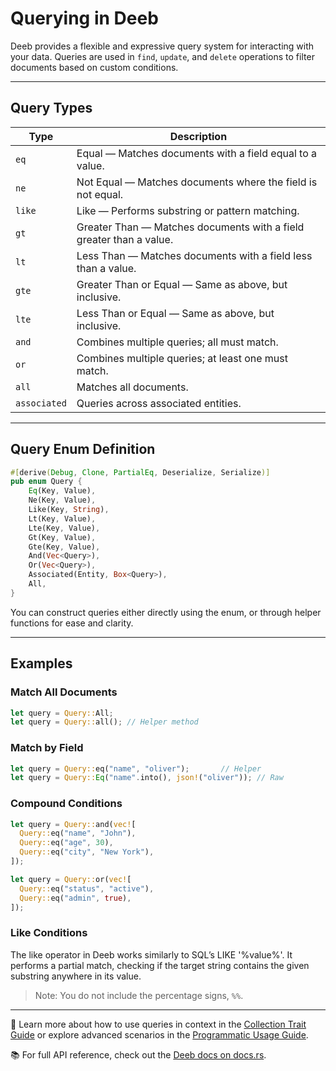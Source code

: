 # Querying in Deeb

Deeb provides a flexible and expressive query system for interacting with your data. Queries are used in `find`, `update`, and `delete` operations to filter documents based on custom conditions.

---

## Query Types

| Type       | Description                                                |
|------------|------------------------------------------------------------|
| `eq`       | Equal — Matches documents with a field equal to a value.   |
| `ne`       | Not Equal — Matches documents where the field is not equal.|
| `like`     | Like — Performs substring or pattern matching.             |
| `gt`       | Greater Than — Matches documents with a field greater than a value. |
| `lt`       | Less Than — Matches documents with a field less than a value.   |
| `gte`      | Greater Than or Equal — Same as above, but inclusive.     |
| `lte`      | Less Than or Equal — Same as above, but inclusive.        |
| `and`      | Combines multiple queries; all must match.                 |
| `or`       | Combines multiple queries; at least one must match.        |
| `all`      | Matches all documents.                                     |
| `associated` | Queries across associated entities.                      |

---

## Query Enum Definition

```rust
#[derive(Debug, Clone, PartialEq, Deserialize, Serialize)]
pub enum Query {
    Eq(Key, Value),
    Ne(Key, Value),
    Like(Key, String),
    Lt(Key, Value),
    Lte(Key, Value),
    Gt(Key, Value),
    Gte(Key, Value),
    And(Vec<Query>),
    Or(Vec<Query>),
    Associated(Entity, Box<Query>),
    All,
}
```

You can construct queries either directly using the enum, or through helper functions for ease and clarity.

---

## Examples

### Match All Documents
```rust
let query = Query::All;
let query = Query::all(); // Helper method
```

### Match by Field
```rust
let query = Query::eq("name", "oliver");       // Helper
let query = Query::Eq("name".into(), json!("oliver")); // Raw
```

### Compound Conditions
```rust
let query = Query::and(vec![
  Query::eq("name", "John"),
  Query::eq("age", 30),
  Query::eq("city", "New York"),
]);

let query = Query::or(vec![
  Query::eq("status", "active"),
  Query::eq("admin", true),
]);
```

### Like Conditions

The like operator in Deeb works similarly to SQL’s LIKE '%value%'. It performs a partial 
match, checking if the target string contains the given substring anywhere in its value.

> Note: You do not include the percentage signs, `%%`.

---

🧠 Learn more about how to use queries in context in the [Collection Trait Guide](/docs/collection-trait) or explore advanced scenarios in the [Programmatic Usage Guide](/docs/programmatic-usage).

📚 For full API reference, check out the [Deeb docs on docs.rs](https://docs.rs/deeb/latest/deeb/).
